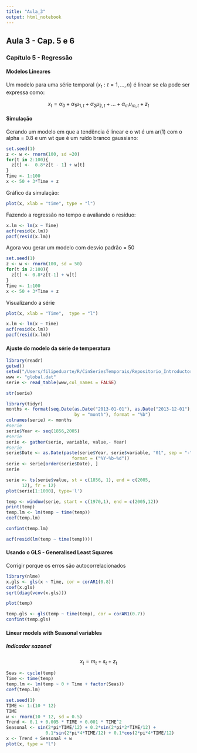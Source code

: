 ```yaml
---
title: "Aula_3"
output: html_notebook
---
```


## Aula 3 - Cap. 5 e 6

### Capítulo 5 - Regressão

#### Modelos Lineares

Um modelo para uma série temporal {$x_t : t = 1,...,n$} é linear se ela pode ser expressa como:

$$ x_t = \alpha _0 + \alpha _1 \mu _{1,t} + \alpha _2 \mu _{2,t} + ... +\alpha _m u_{m,t} + z_t$$ 


#### Simulação

Gerando um modelo em que a tendência é linear e o wt é um ar(1) com o alpha = 0.8 e um wt que é um ruído branco gaussiano:
```r
set.seed(1)
z <- w <- rnorm(100, sd =20)
for(t in 2:100){
  z[t] <-  0.8*z[t - 1] + w[t]
}
Time <- 1:100
x <- 50 + 3*Time + z
```

Gráfico da simulação:
```r
plot(x, xlab = "time", type = "l")
```

Fazendo a regressão no tempo e avaliando o resíduo:
```r
x.lm <- lm(x ~ Time)
acf(resid(x.lm))
pacf(resid(x.lm))
```
Agora vou gerar um modelo com desvio padrão = 50

```r
set.seed(1)
z <- w <- rnorm(100, sd = 50)
for(t in 2:100){
  z[t] <- 0.8*z[t-1] + w[t]
}
Time <- 1:100
x <- 50 + 3*Time + z
```

Visualizando a série
```r
plot(x, xlab = "Time",  type = "l")
```
```r
x.lm <- lm(x ~ Time)
acf(resid(x.lm))
pacf(resid(x.lm))
```


#### Ajuste do modelo da série de temperatura

```r
library(readr)
getwd()
setwd("/Users/filipeduarte/R/CinSeriesTemporais/Repositorio_Introductory_Time_Series")
www <- "global.dat"
serie <- read_table(www,col_names = FALSE)
```

```r
str(serie)
```
```r
library(tidyr)
months <- format(seq.Date(as.Date("2013-01-01"), as.Date("2013-12-01"), 
                          by = "month"), format = "%b")
colnames(serie) <- months
#serie
serie$Year <- seq(1856,2005)
#serie
serie <- gather(serie, variable, value,- Year)
#serie
serie$Date <- as.Date(paste(serie$Year, serie$variable, "01", sep = "-"),
                         format = ("%Y-%b-%d"))
serie <- serie[order(serie$Date), ]
serie
```


```r
serie <- ts(serie$value, st = c(1856, 1), end = c(2005,
      12), fr = 12)
plot(serie[1:1000], type='l')
```


```r
temp <- window(serie, start = c(1970,1), end = c(2005,12))
print(temp)
temp.lm <- lm(temp ~ time(temp))
coef(temp.lm)
```

```r
confint(temp.lm)
```

```r
acf(resid(lm(temp ~ time(temp))))
```

#### Usando o GLS - Generalised Least Squares 

Corrigir porque os erros são autocorrelacionados

```r
library(nlme)
x.gls <- gls(x ~ Time, cor = corAR1(0.8))
coef(x.gls)
sqrt(diag(vcov(x.gls)))
```

```r
plot(temp)
```

```r
temp.gls <- gls(temp ~ time(temp), cor = corAR1(0.7))
confint(temp.gls)
```

#### Linear models with Seasonal variables

##### Indicador sazonal 

$$
x_t = m_t +s_t +z_t
$$


```r
Seas <- cycle(temp)
Time <- time(temp)
temp.lm <- lm(temp ~ 0 + Time + factor(Seas))
coef(temp.lm)
```

```r
set.seed(1)
TIME <- 1:(10 * 12)
TIME
w <- rnorm(10 * 12, sd = 0.5)
Trend <- 0.1 + 0.005 * TIME + 0.001 * TIME^2
Seasonal <- sin(2*pi*TIME/12) + 0.2*sin(2*pi*2*TIME/12) +
               0.1*sin(2*pi*4*TIME/12) + 0.1*cos(2*pi*4*TIME/12)
x <- Trend + Seasonal + w
plot(x, type = "l")
```


